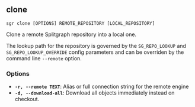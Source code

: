 
## clone

```sgr clone [OPTIONS] REMOTE_REPOSITORY [LOCAL_REPOSITORY]```

Clone a remote Splitgraph repository into a local one.

The lookup path for the repository is governed by the ``SG_REPO_LOOKUP`` and ``SG_REPO_LOOKUP_OVERRIDE``
config parameters and can be overriden by the command line ``--remote`` option.

### Options

  * **`-r, --remote TEXT`**: Alias or full connection string for the remote engine
  * **`-d, --download-all`**: Download all objects immediately instead on checkout.
